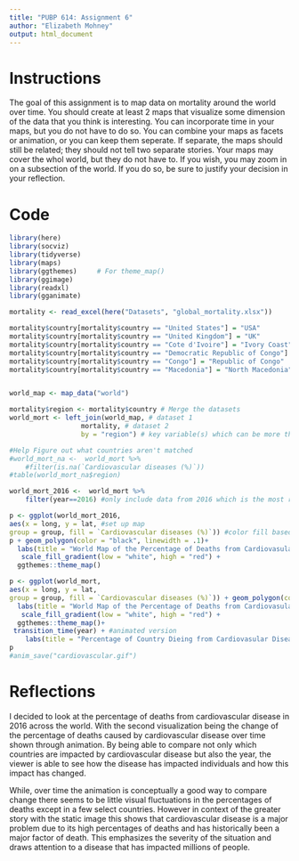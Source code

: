 ---
title: "PUBP 614: Assignment 6"
author: "Elizabeth Mohney"
output: html_document
---
# Instructions
  The goal of this assignment is to map data on mortality around the world over time. You should
create at least 2 maps that visualize some dimension of the data that you think is interesting. You
can incorporate time in your maps, but you do not have to do so. You can combine your maps as
facets or animation, or you can keep them seperate. If separate, the maps should still be related;
they should not tell two separate stories.
  Your maps may cover the whol world, but they do not have to. If you wish, you may zoom in on
a subsection of the world. If you do so, be sure to justify your decision in your reflection.

# Code 
```{r warning=FALSE, include=FALSE}
library(here)
library(socviz)
library(tidyverse)
library(maps)
library(ggthemes)     # For theme_map()
library(ggimage)
library(readxl)
library(gganimate)
```


```{r}
mortality <- read_excel(here("Datasets", "global_mortality.xlsx"))

mortality$country[mortality$country == "United States"] = "USA"
mortality$country[mortality$country == "United Kingdom"] = "UK"
mortality$country[mortality$country == "Cote d'Ivoire"] = "Ivory Coast"
mortality$country[mortality$country == "Democratic Republic of Congo"] = "Democratic Republic of the Congo"
mortality$country[mortality$country == "Congo"] = "Republic of Congo"
mortality$country[mortality$country == "Macedonia"] = "North Macedonia" #Align names for two data sets


world_map <- map_data("world") 
```


```{r}
mortality$region <- mortality$country # Merge the datasets
world_mort <- left_join(world_map, # dataset 1
                  mortality, # dataset 2
                  by = "region") # key variable(s) which can be more then one
```

```{r}
#Help Figure out what countries aren't matched
#world_mort_na <-  world_mort %>%
    #filter(is.na(`Cardiovascular diseases (%)`))
#table(world_mort_na$region)
```

```{r}
world_mort_2016 <-  world_mort %>%
    filter(year==2016) #only include data from 2016 which is the most recent 
```


```{r}
p <- ggplot(world_mort_2016,
aes(x = long, y = lat, #set up map
group = group, fill = `Cardiovascular diseases (%)`)) #color fill based on cardiovascular disease
p + geom_polygon(color = "black", linewidth = .1)+
  labs(title = "World Map of the Percentage of Deaths from Cardiovasular Disease By Country in 2016", fill = "Percentage Rate")+
   scale_fill_gradient(low = "white", high = "red") +
  ggthemes::theme_map() 
```

```{r}
p <- ggplot(world_mort,
aes(x = long, y = lat,
group = group, fill = `Cardiovascular diseases (%)`)) + geom_polygon(color = "black", linewidth = .1)+
  labs(title = "World Map of the Percentage of Deaths from Cardiovasular Disease By Country", fill = "Percentage Rate")+
   scale_fill_gradient(low = "white", high = "red") +
  ggthemes::theme_map()+ 
 transition_time(year) + #animated version
    labs(title = "Percentage of Country Dieing from Cardiovasular Disease Year: {frame_time}")
p
#anim_save("cardiovascular.gif")
```

# Reflections
  I decided to look at the percentage of deaths from cardiovascular disease in 2016 across the world. With the second visualization being the change of the percentage of deaths caused by cardiovascular disease over time shown through animation. By being able to compare not only which countries are impacted by cardiovascular disease but also the year, the viewer is able to see how the disease has impacted individuals and how this impact has changed.
  
  While, over time the animation is conceptually a good way to compare change there seems to be little visual fluctuations in the percentages of deaths except in a few select countries. However in context of the greater story with the static image this shows that cardiovascular disease is a major problem due to its high percentages of deaths and has historically been a major factor of death. This emphasizes the severity of the situation and draws attention to a disease that has impacted millions of people.  

